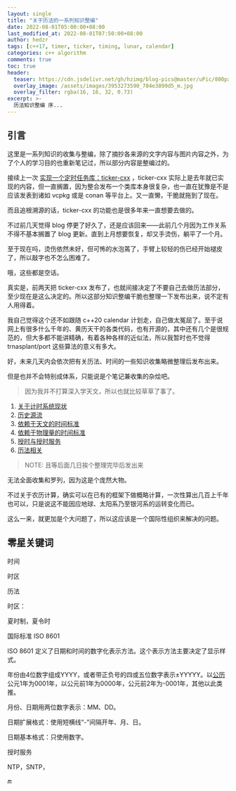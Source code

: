 ```yaml
---
layout: single
title: "关于历法的一系列知识整编"
date: 2022-08-01T05:00:00+08:00
last_modified_at: 2022-08-01T07:50:00+08:00
author: hedzr
tags: [c++17, timer, ticker, timing, lunar, calendar]
categories: c++ algorithm
comments: true
toc: true
header:
  teaser: https://cdn.jsdelivr.net/gh/hzimg/blog-pics@master/uPic/800px-World_Time_Zones_Map.png
  overlay_image: /assets/images/3953273590_704e3899d5_m.jpg
  overlay_filter: rgba(16, 16, 32, 0.73)
excerpt: >-
  历法知识整编 序...
---
```


## 引言

这里是一系列知识的收集与整编，除了摘抄各来源的文字内容与图片内容之外，为了个人的学习目的也重新笔记过，所以部分内容是整编过的。

接续上一次 [实现一个定时任务库：ticker-cxx](https://hedzr.com/c++/algorithm/ticker-timer-within-cxx17/) ，ticker-cxx 实际上是去年就已实现的内容，但一直搁置，因为整合发布一个类库本身很复杂，也一直在犹豫是不是应该发表到诸如 vcpkg 或是 conan 等平台上。又一直懒，干脆就拖到了现在。

而且追根溯源的话，ticker-cxx 的功能也是很多年来一直想要去做的。

不过前几天觉得 blog 停更了好久了，还是应该回来——此前几个月因为工作关系不得不基本搁置了 blog 更新。直到上月想要恢复，却又手烫伤，躺平了一个月。

至于现在吗，烫伤依然未好，但可怖的水泡蔫了，手臂上较轻的伤已经开始褪皮了，所以敲字也不怎么困难了。

哦，这些都是空话。

真实是，前两天把 ticker-cxx 发布了，也就间接决定了不要自己去做历法部分，至少现在是这么决定的。所以这部分知识整编干脆也整理一下发布出来，说不定有人用得着。

我自己觉得这个还不如跟随 c++20 calendar 计划走，自己做太冤屈了。至于说网上有很多什么千年的、黄历天干的各类代码，也有开源的，其中还有几个是很规范的，但大多都不能讲精确，有着各种各样的近似法，所以我暂时也不觉得 trnasplant/port 这些算法的意义有多大。

好，未来几天内会依次把有关历法、时间的一些知识收集略微整理后发布出来。

但是也并不会特别成体系，只能说是个笔记兼收集的杂烩吧。

> 因为我并不打算深入学天文，所以也就比较草草了事了。

1. [关于计时系统现状](https://hedzr.com/c++/algorithm/about-legal-calendar-p1/)
2. [历史源流](https://hedzr.com/c++/algorithm/about-legal-calendar-p2/)
3. [依赖于天文的时间标准](https://hedzr.com/c++/algorithm/about-legal-calendar-p3/)
4. [依赖于物理量的时间标准](https://hedzr.com/c++/algorithm/about-legal-calendar-p4/)
5. [授时与授时服务](https://hedzr.com/c++/algorithm/about-legal-calendar-p5/)
6. [历法相关](https://hedzr.com/c++/algorithm/about-legal-calendar-p6/)

> NOTE: 且等后面几日挨个整理完毕后发出来

无法全面收集和罗列，因为这是个庞然大物。

不过关于农历计算，确实可以在已有的框架下做概略计算，一次性算出几百上千年也可以，只是说这不能因应地球、太阳系乃至银河系的运转变化而已。

这么一来，就更加是个大问题了，所以这应该是一个国际性组织来解决的问题。

## 零星关键词

时间

时区

历法

时区：

夏时制，夏令时

国际标准 ISO 8601

ISO 8601 定义了日期和时间的数字化表示方法。这个表示方法主要决定了显示样式。

年份由4位数字组成YYYY，或者带正负号的四或五位数字表示±YYYYY。以[公历](https://zh.wikipedia.org/wiki/公历)公元1年为0001年，以公元前1年为0000年，公元前2年为-0001年，其他以此类推。

月份、日期用两位数字表示：MM、DD。

日期扩展格式：使用短横线“-”间隔开年、月、日。

日期基本格式：只使用数字。

授时服务

NTP，SNTP，

:end:

